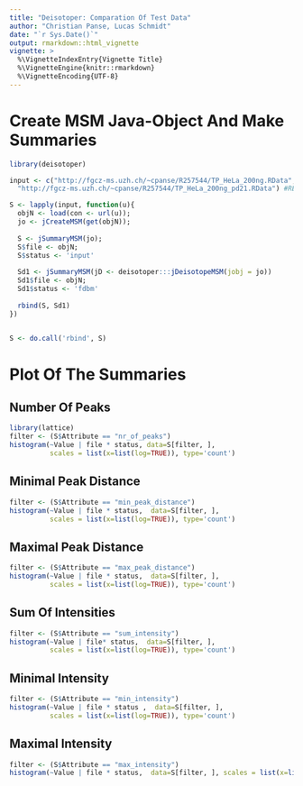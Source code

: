 ```yaml
---
title: "Deisotoper: Comparation Of Test Data"
author: "Christian Panse, Lucas Schmidt"
date: "`r Sys.Date()`"
output: rmarkdown::html_vignette
vignette: >
  %\VignetteIndexEntry{Vignette Title}
  %\VignetteEngine{knitr::rmarkdown}
  %\VignetteEncoding{UTF-8}
---
```



# Create MSM Java-Object And Make Summaries

```r
library(deisotoper)

input <- c("http://fgcz-ms.uzh.ch/~cpanse/R257544/TP_HeLa_200ng.RData", #REMOVE AND USE PACKAGE LOAD
  "http://fgcz-ms.uzh.ch/~cpanse/R257544/TP_HeLa_200ng_pd21.RData") #REMOVE AND USE PACKAGE LOAD

S <- lapply(input, function(u){ 
  objN <- load(con <- url(u)); 
  jo <- jCreateMSM(get(objN)); 
  
  S <- jSummaryMSM(jo); 
  S$file <- objN;
  S$status <- 'input'
  
  Sd1 <- jSummaryMSM(jD <- deisotoper:::jDeisotopeMSM(jobj = jo))
  Sd1$file <- objN;
  Sd1$status <- 'fdbm'
  
  rbind(S, Sd1) 
})


S <- do.call('rbind', S)
```

# Plot Of The Summaries

## Number Of Peaks

```r
library(lattice)
filter <- (S$Attribute == "nr_of_peaks")
histogram(~Value | file * status, data=S[filter, ],
          scales = list(x=list(log=TRUE)), type='count')
```

## Minimal Peak Distance

```r
filter <- (S$Attribute == "min_peak_distance")
histogram(~Value | file * status,  data=S[filter, ], 
          scales = list(x=list(log=TRUE)), type='count')
```

## Maximal Peak Distance

```r
filter <- (S$Attribute == "max_peak_distance")
histogram(~Value | file * status,  data=S[filter, ],
          scales = list(x=list(log=TRUE)), type='count')
```

## Sum Of Intensities

```r
filter <- (S$Attribute == "sum_intensity")
histogram(~Value | file* status,  data=S[filter, ],
          scales = list(x=list(log=TRUE)), type='count')
```

## Minimal Intensity

```r
filter <- (S$Attribute == "min_intensity")
histogram(~Value | file * status ,  data=S[filter, ],
          scales = list(x=list(log=TRUE)), type='count')
```

## Maximal Intensity

```r
filter <- (S$Attribute == "max_intensity")
histogram(~Value | file * status,  data=S[filter, ], scales = list(x=list(log=TRUE)), type='count')
```